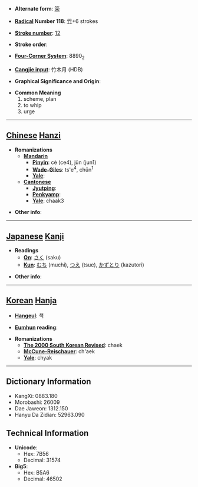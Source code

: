 * '''Alternate form''': [[筞]]

* '''[[Wiktionary:Chinese radical index| Radical]] Number 118''': [[Wiktionary:Chinese radical index 竹|竹]]+6 strokes

* '''[[Wiktionary:Chinese total strokes index|Stroke number]]''': [[Wiktionary:Chinese total strokes index 12|12]]

* '''Stroke order''': 

* '''[[Wiktionary:Chinese four corner index|Four-Corner System]]''': 8890<sub>2</sub>

* '''[[Wiktionary:Chinese Cangjie index|Cangjie input]]''': 竹木月 (HDB)

* '''Graphical Significance and Origin''': 

* '''Common Meaning'''
*#scheme, plan
*# to whip
*# urge


----

== [[Chinese]] [[Hanzi]] ==

* '''Romanizations'''
** '''[[Mandarin]]'''
*** '''[[Pinyin]]''': cè (ce4), jūn (jun1)
*** '''[[Wade-Giles]]''': ts'e<sup>4</sup>, chün<sup>1</sup>
*** '''[[Yale]]''': 
** '''[[Cantonese]]'''
*** '''[[Jyutping]]''':
*** '''[[Penkyamp]]''': 
*** '''[[Yale]]''': chaak3

* '''Other info''': 

----

== [[Japanese]] [[Kanji]] ==

* '''Readings'''
** '''[[On]]''': [[さく]] (saku)
** '''[[Kun]]''': [[むち]] (muchi), [[つえ]] (tsue), [[かずとり]] (kazutori)

* '''Other info''':  

----

== [[Korean]] [[Hanja]] ==

* '''[[Hangeul]]''': 책

* '''[[Eumhun]] reading''': 

* '''Romanizations'''
** '''[[The 2000 South Korean Revised Romanization|The 2000 South Korean Revised]]''': chaek
** '''[[McCune-Reischauer]]''': ch'aek
** '''[[Yale]]''': chyak

----

== Dictionary Information ==

* KangXi: 0883.180
* Morobashi: 26009
* Dae Jaweon: 1312.150
* Hanyu Da Zidian: 52963.090

== Technical Information ==

* '''Unicode''':
** Hex: 7B56
** Decimal: 31574
* '''Big5''':
** Hex: B5A6
** Decimal: 46502